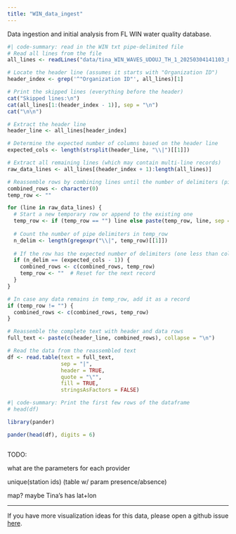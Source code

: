 ```yaml
---
title: "WIN_data_ingest"
---
```


Data ingestion and initial analysis from FL WIN water quality database.

```R
#| code-summary: read in the WIN txt pipe-delimited file
# Read all lines from the file
all_lines <- readLines("data/tina_WIN_WAVES_UDOUJ_TH_1_20250304141103_89325.txt")

# Locate the header line (assumes it starts with "Organization ID")
header_index <- grep('^"Organization ID"', all_lines)[1]

# Print the skipped lines (everything before the header)
cat("Skipped lines:\n")
cat(all_lines[1:(header_index - 1)], sep = "\n")
cat("\n\n")

# Extract the header line
header_line <- all_lines[header_index]

# Determine the expected number of columns based on the header line
expected_cols <- length(strsplit(header_line, "\\|")[[1]])

# Extract all remaining lines (which may contain multi-line records)
raw_data_lines <- all_lines[(header_index + 1):length(all_lines)]

# Reassemble rows by combining lines until the number of delimiters (pipes) matches expectation.
combined_rows <- character(0)
temp_row <- ""

for (line in raw_data_lines) {
  # Start a new temporary row or append to the existing one
  temp_row <- if (temp_row == "") line else paste(temp_row, line, sep = "\n")
  
  # Count the number of pipe delimiters in temp_row
  n_delim <- length(gregexpr("\\|", temp_row)[[1]])
  
  # If the row has the expected number of delimiters (one less than columns), it's complete.
  if (n_delim == (expected_cols - 1)) {
    combined_rows <- c(combined_rows, temp_row)
    temp_row <- ""  # Reset for the next record
  }
}

# In case any data remains in temp_row, add it as a record
if (temp_row != "") {
  combined_rows <- c(combined_rows, temp_row)
}

# Reassemble the complete text with header and data rows
full_text <- paste(c(header_line, combined_rows), collapse = "\n")

# Read the data from the reassembled text
df <- read.table(text = full_text,
                 sep = "|",
                 header = TRUE,
                 quote = "\"",
                 fill = TRUE,
                 stringsAsFactors = FALSE)


```
```R
#| code-summary: Print the first few rows of the dataframe
# head(df)

library(pander)

pander(head(df), digits = 6)
```

```R

```

TODO: 

what are the parameters for each provider

unique(station ids) (table w/ param presence/absence)

map? maybe Tina's has lat+lon

------------------------------------------------------------------

If you have more visualization ideas for this data, please open a github issue [here](https://github.com/USF-IMARS/WIN_data_ingest/issues).